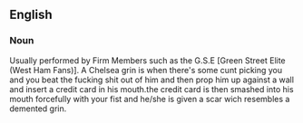 ==English==

===Noun===
{{en-noun}}

Usually performed by Firm Members such as the G.S.E [Green Street Elite (West Ham Fans)]. A Chelsea grin is when there's some cunt picking you and you beat the fucking shit out of him and then prop him up against a wall and insert a credit card in his mouth.the credit card is then smashed into his mouth forcefully with your fist and he/she is given a scar wich resembles a demented grin.